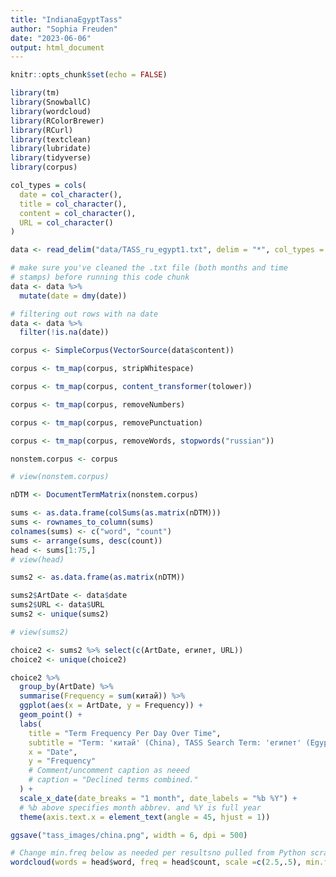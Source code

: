 ```yaml
---
title: "IndianaEgyptTass"
author: "Sophia Freuden"
date: "2023-06-06"
output: html_document
---
```


```r
knitr::opts_chunk$set(echo = FALSE)
```

```r
library(tm)
library(SnowballC)
library(wordcloud)
library(RColorBrewer)
library(RCurl)
library(textclean)
library(lubridate)
library(tidyverse)
library(corpus)
```

```r
col_types = cols(
  date = col_character(),
  title = col_character(),
  content = col_character(),
  URL = col_character()
)
```

```r
data <- read_delim("data/TASS_ru_egypt1.txt", delim = "*", col_types = col_types)
```

```r
# make sure you've cleaned the .txt file (both months and time
# stamps) before running this code chunk
data <- data %>%
  mutate(date = dmy(date))
```

```r
# filtering out rows with na date
data <- data %>%
  filter(!is.na(date))
```

```r
corpus <- SimpleCorpus(VectorSource(data$content))
```

```r
corpus <- tm_map(corpus, stripWhitespace)

corpus <- tm_map(corpus, content_transformer(tolower))

corpus <- tm_map(corpus, removeNumbers)

corpus <- tm_map(corpus, removePunctuation)

corpus <- tm_map(corpus, removeWords, stopwords("russian"))
```

```r
nonstem.corpus <- corpus

# view(nonstem.corpus)
```

```r
nDTM <- DocumentTermMatrix(nonstem.corpus)
```

```r
sums <- as.data.frame(colSums(as.matrix(nDTM)))
sums <- rownames_to_column(sums) 
colnames(sums) <- c("word", "count")
sums <- arrange(sums, desc(count))
head <- sums[1:75,]
# view(head)

sums2 <- as.data.frame(as.matrix(nDTM))
```

```r
sums2$ArtDate <- data$date
sums2$URL <- data$URL
sums2 <- unique(sums2)

# view(sums2)
```

```r
choice2 <- sums2 %>% select(c(ArtDate, египет, URL))
choice2 <- unique(choice2)
```

```r
choice2 %>%
  group_by(ArtDate) %>% 
  summarise(Frequency = sum(китай)) %>%
  ggplot(aes(x = ArtDate, y = Frequency)) +
  geom_point() +
  labs(
    title = "Term Frequency Per Day Over Time",
    subtitle = "Term: 'китай' (China), TASS Search Term: 'египет' (Egypt)",
    x = "Date",
    y = "Frequency"
    # Comment/uncomment caption as neeed
    # caption = "Declined terms combined."
  ) +
  scale_x_date(date_breaks = "1 month", date_labels = "%b %Y") +
  # %b above specifies month abbrev. and %Y is full year
  theme(axis.text.x = element_text(angle = 45, hjust = 1))

ggsave("tass_images/china.png", width = 6, dpi = 500)
```

```r
# Change min.freq below as needed per resultsno pulled from Python scrape.
wordcloud(words = head$word, freq = head$count, scale =c(2.5,.5), min.freq = 300,max.words=120, random.order=FALSE, rot.per=0.35, colors=c("black", "purple", "orange", "lightgreen"))
```



